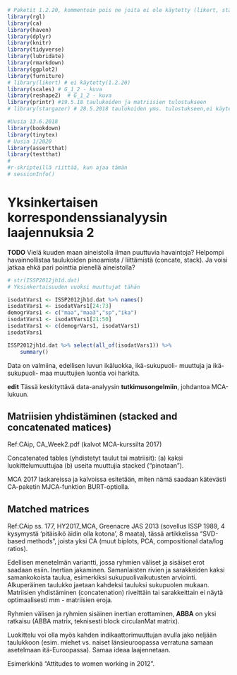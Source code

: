 ```r
# Paketit 1.2.20, kommentoin pois ne joita ei ole käytetty (likert, stargazer)
library(rgl)
library(ca)
library(haven)
library(dplyr)
library(knitr)
library(tidyverse)
library(lubridate)
library(rmarkdown)
library(ggplot2)
library(furniture)
# library(likert) # ei käytetty(1.2.20)
library(scales) # G_1_2 - kuva
library(reshape2)  # G_1_2 - kuva
library(printr) #19.5.18 taulukoiden ja matriisien tulostukseen
# library(stargazer) # 28.5.2018 taulukoiden yms. tulostukseen,ei käytetty(1.2.20)

#Uusia 13.6.2018
library(bookdown)
library(tinytex)
# Uusia 1/2020
library(assertthat)
library(testthat)
#
#r-skripteillä riittää, kun ajaa tämän
# sessionInfo()
```

# Yksinkertaisen korrespondenssianalyysin laajennuksia 2

**TODO** Vielä kuuden maan aineistolla ilman puuttuvia havaintoja? Helpompi 
havainnollistaa taulukoiden pinoamista / liittämistä (concate, stack). Ja voisi 
jatkaa ehkä pari pointtia pienellä aineistolla?

```r

# str(ISSP2012jh1d.dat)
# Yksinkertaisuuden vuoksi muuttujat tähän

isodatVars1 <- ISSP2012jh1d.dat %>% names()
isodatVars1 <- isodatVars1[24:73]
demogrVars1 <- c("maa","maa3","sp","ika")
isodatVars1 <- isodatVars1[21:50]
isodatVars1 <- c(demogrVars1, isodatVars1)
isodatVars1

ISSP2012jh1d.dat %>% select(all_of(isodatVars1)) %>% 
    summary()

```

Data on valmiina, edellisen luvun ikäluokka, ikä-sukupuoli- muuttuja ja 
ikä-sukupuoli- maa muuttujien luontia voi harkita.

**edit** Tässä keskityttävä data-analyysin **tutkimusongelmiin**, johdantoa MCA-lukuun.

## Matriisien yhdistäminen (stacked and concatenated matices)

Ref:CAip, CA_Week2.pdf (kalvot MCA-kurssilta 2017)


Concatenated tables (yhdistetyt taulut tai matriisit): (a) kaksi luokittelumuuttujaa (b) useita muuttujia stacked ("pinotaan").

MCA 2017 laskareissa ja kalvoissa esitetään, miten nämä saadaan kätevästi CA-paketin MJCA-funktion BURT-optiolla.



## Matched matrices

Ref:CAip ss. 177, HY2017_MCA, Greenacre JAS 2013 (sovellus ISSP 1989, 4 kysymystä 'pitäisikö äidin olla kotona', 8 maata), tässä artikkelissa "SVD-based methods", joista yksi CA (muut biplots, PCA, compositional data/log ratios).

Edellisen menetelmän variantti, jossa ryhmien väliset ja sisäiset erot saadaan esiin. Inertian jakaminen.
Samanlaisten rivien ja sarakkeiden kaksi samankokoista taulua, esimerkiksi sukupuolivaikutusten arviointi. Alkuperäinen taulukko jaetaan kahdeksi tauluksi sukupuolen mukaan. Matriisien yhdistäminen (concatenation) riveittäin tai sarakkeittain ei näytä optimaalisesti mm - matriisien eroja.

Ryhmien välisen ja ryhmien sisäinen inertian erottaminen, **ABBA** on yksi ratkaisu (ABBA matrix, teknisesti block circulanMat matrix).

Luokittelu voi olla myös kahden indikaattorimuuttujan avulla jako neljään taulukkoon (esim. miehet vs. naiset länsieuroopassa verratuna samaan asetelmaan itä-Euroopassa). Samaa ideaa laajennetaan.

Esimerkkinä "Attitudes to women working in 2012".



